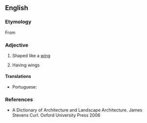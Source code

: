 ==English==

===Etymology===
From {{etyl|la|en}} {{m|la|ala||wing}} {{suffix|en||form}}

===Adjective===
{{en-adj}}

# Shaped like a [[wing]]
# {{lb|en|of a building}} Having wings

====Translations====
{{trans-top|shaped like a wing}}
* Portuguese: {{t+|pt|aliforme}}
{{trans-mid}}
{{trans-bottom}}

===References===
* A Dictionary of Architecture and Landscape Architecture. James Stevens Curl. Oxford University Press 2006